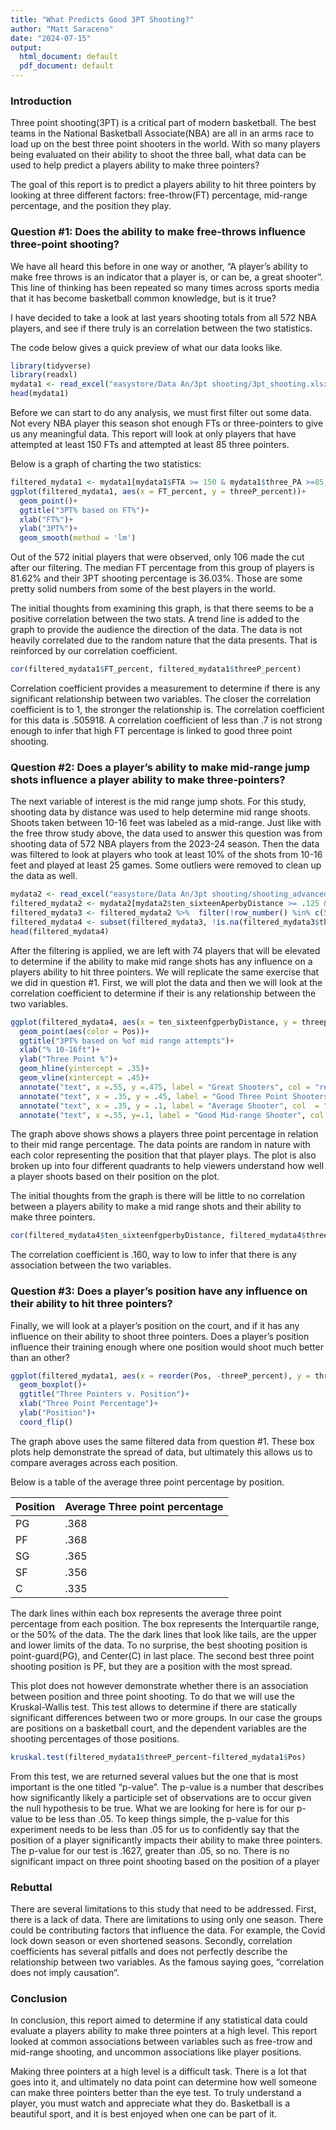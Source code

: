```yaml
---
title: "What Predicts Good 3PT Shooting?"
author: "Matt Saraceno"
date: "2024-07-15"
output:
  html_document: default
  pdf_document: default
---
```

### **Introduction**

Three point shooting(3PT) is a critical part of modern basketball.  The best teams in the National Basketball Associate(NBA) are all in an arms race to load up on the best three point shooters in the world.  With so many players being evaluated on their ability to shoot the three ball, what data can be used to help predict a players ability to make three pointers?

The goal of this report is to predict a players ability to hit three pointers by looking at three different factors: free-throw(FT) percentage, mid-range percentage, and the position they play.

### **Question #1: Does the ability to make free-throws influence three-point shooting?**

We have all heard this before in one way or another, "A player's ability to make free throws is an indicator that a player is, or can be, a great shooter".  This line of thinking has been repeated so many times across sports media that it has become basketball common knowledge, but is it true?

I have decided to take a look at last years shooting totals from all 572 NBA players, and see if there truly is an correlation between the two statistics.

The code below gives a quick preview of what our data looks like.

```r
library(tidyverse)
library(readxl)
mydata1 <- read_excel("easystore/Data An/3pt shooting/3pt_shooting.xlsx")
head(mydata1)
```

Before we can start to do any analysis, we must first filter out some data.  Not every NBA player this season shot enough FTs or three-pointers to give us any meaningful data.  This report will look at only players that have attempted at least 150 FTs and attempted at least 85 three pointers.

Below is a graph of charting the two statistics:

```r
filtered_mydata1 <- mydata1[mydata1$FTA >= 150 & mydata1$three_PA >=85, ]
ggplot(filtered_mydata1, aes(x = FT_percent, y = threeP_percent))+
  geom_point()+
  ggtitle("3PT% based on FT%")+
  xlab("FT%")+
  ylab("3PT%")+
  geom_smooth(method = 'lm')
```

Out of the 572 initial players that were observed, only 106 made the cut after our filtering.  The median FT percentage from this group of players is 81.62% and their 3PT shooting percentage is 36.03%.  Those are some pretty solid numbers from some of the best players in the world.

The initial thoughts from examining this graph, is that there seems to be a positive correlation between the two stats.  A trend line is added to the graph to provide the audience the direction of the data.  The data is not heavily correlated due to the random nature that the data presents.  That is reinforced by our correlation coefficient.

```r
cor(filtered_mydata1$FT_percent, filtered_mydata1$threeP_percent)
```

Correlation coefficient provides a measurement to determine if there is any significant relationship between two variables.  The closer the correlation coefficient is to 1, the stronger the relationship is.  The correlation coefficient for this data is .505918.  A correlation coefficient of less than .7 is not strong enough to infer that high FT percentage is linked to good three point shooting.

### **Question #2: Does a player's ability to make mid-range jump shots influence a player ability to make three-pointers?**

The next variable of interest is the mid range jump shots. For this study, shooting data by distance was used to help determine mid range shoots.  Shoots taken between 10-16 feet was labeled as a mid-range.  Just like with the free throw study above, the data used to answer this question was from shooting data of 572 NBA players from the 2023-24 season.  Then the data was filtered to look at players who took at least 10% of the shots from 10-16 feet and played at least 25 games.  Some outliers were removed to clean up the data as well.

```r
mydata2 <- read_excel("easystore/Data An/3pt shooting/shooting_advanced.xlsx")
filtered_mydata2 <- mydata2[mydata2$ten_sixteenAperbyDistance >= .125 & mydata2$Games >= 25, ]
filtered_mydata3 <- filtered_mydata2 %>%  filter(!row_number() %in% c(53, 68))
filtered_mydata4 <- subset(filtered_mydata3, !is.na(filtered_mydata3$threep_fgperbyDistance))
head(filtered_mydata4)
```


After the filtering is applied, we are left with 74 players that will be elevated to determine if the ability to make mid range shots has any influence on a players ability to hit three pointers.  We will replicate the same exercise that we did in question #1.  First, we will plot the data and then we will look at the correlation coefficient to determine if their is any relationship between the two variables.

```r
ggplot(filtered_mydata4, aes(x = ten_sixteenfgperbyDistance, y = threep_fgperbyDistance))+
  geom_point(aes(color = Pos))+
  ggtitle("3PT% based on %of mid range attempts")+
  xlab("% 10-16ft")+
  ylab("Three Point %")+
  geom_hline(yintercept = .35)+
  geom_vline(xintercept = .45)+
  annotate("text", x =.55, y =.475, label = "Great Shooters", col = "red", size = 4)+
  annotate("text", x = .35, y = .45, label = "Good Three Point Shooters", col ="red", size = 4)+
  annotate("text", x = .35, y = .1, label = "Average Shooter", col  = "red", size = 4)+
  annotate("text", x =.55, y=.1, label = "Good Mid-range Shooter", col = "red", size  = 4)
```

The graph above shows shows a players three point percentage in relation to their mid range percentage.  The data points are random in nature with each color representing the position that that player plays.  The plot is also broken up into four different quadrants to help viewers understand how well a player shoots based on their position on the plot.  

The initial thoughts from the graph is there will be little to no correlation between a players ability to make a mid range shots and their ability to make three pointers.

```r
cor(filtered_mydata4$ten_sixteenfgperbyDistance, filtered_mydata4$threep_fgperbyDistance)
```

The correlation coefficient is .160, way to low to infer that there is any association between the two variables.

### **Question #3: Does a player's position have any influence on their ability to hit three pointers?**

Finally, we will look at a player's position on the court, and if it has any influence on their ability to shoot three pointers.  Does a player's position influence their training enough where one position would shoot much better than an other?

```r
ggplot(filtered_mydata1, aes(x = reorder(Pos, -threeP_percent), y = threeP_percent))+
  geom_boxplot()+
  ggtitle("Three Pointers v. Position")+
  xlab("Three Point Percentage")+
  ylab("Position")+
  coord_flip()
```

The graph above uses the same filtered data from question #1.  These box plots help demonstrate the spread of data, but ultimately this allows us to compare averages across each position.

Below is a table of the average three point percentage by position.

Position | Average Three point percentage
---------|-------------------------------
PG       | .368
PF       | .368
SG       | .365
SF       | .356
C        | .335

The dark lines within each box represents the average three point percentage from each position.  The box represents the Interquartile range, or the 50% of the data.  The the dark lines that look like tails, are the upper and lower limits of the data.  To no surprise, the best shooting position is point-guard(PG), and Center(C) in last place.  The second best three point shooting position is PF, but they are a position with the most spread.

This plot does not however demonstrate whether there is an association between position and three point shooting.  To do that we will use the Kruskal-Wallis test.  This test allows to determine if there are statically significant differences between two or more groups.  In our case the groups are positions on a basketball court, and the dependent variables are the shooting percentages of those positions.

```r
kruskal.test(filtered_mydata1$threeP_percent~filtered_mydata1$Pos)
```

From this test, we are returned several values but the one that is most important is the one titled "p-value".  The p-value is a number that describes how significantly likely a participle set of observations are to occur given the null hypothesis to be true.  What we are looking for here is for our p-value to be less than .05. To keep things simple, the p-value for this experiment needs to be less than .05 for us to confidently say that the position of a player significantly impacts their ability to make three pointers. The p-value for our test is .1627, greater than .05, so no.  There is no significant impact on three point shooting based on the position of a player

### **Rebuttal**

There are several limitations to this study that need to be addressed.  First, there is a lack of data.  There are limitations to using only one season.  There could be contributing factors that influence the data. For example, the Covid lock down season or even shortened seasons.  Secondly, correlation coefficients has several pitfalls and does not perfectly describe the relationship between two variables.  As the famous saying goes, "correlation does not imply causation".  

### **Conclusion**

In conclusion, this report aimed to determine if any statistical data could evaluate a players ability to make three pointers at a high level.  This report looked at common associations between variables such as free-trow and mid-range shooting, and uncommon associations like player positions.

Making three pointers at a high level is a difficult task.  There is a lot that goes into it, and ultimately no data point can determine how well someone can make three pointers better than the eye test.  To truly understand a player, you must watch and appreciate what they do.  Basketball is a beautiful sport, and it is best enjoyed when one can be part of it.